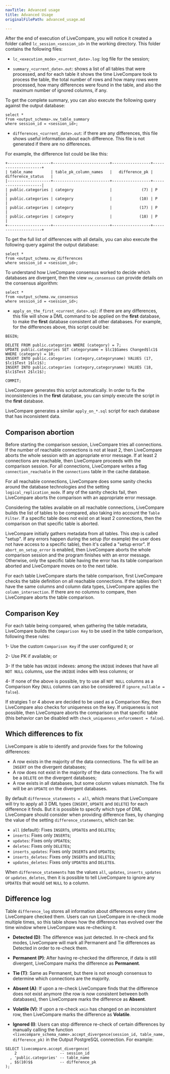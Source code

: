 ```yaml
---
navTitle: Advanced usage
title: Advanced Usage
originalFilePath: advanced_usage.md

---
```


After the end of execution of LiveCompare, you will notice it created a folder
called `lc_session_<session_id>` in the working directory. This folder contains
the following files:

-   `lc_<execution_mode>_<current_date>.log`: log file for the session;

-   `summary_<current_date>.out`: shows a list of all tables that were processed,
    and for each table it shows the time LiveCompare took to process the table, the
    total number of rows and how many rows were processed, how many
    differences were found in the table, and also the maximum number of ignored columns,
    if any.

To get the complete summary, you can also execute the following query against
the output database:

```postgresql
select *
from <output_schema>.vw_table_summary
where session_id = <session_id>;
```

-   `differences_<current_date>.out`: if there are any differences, this file
    shows useful information about each difference. This file is not generated if
    there are no differences.

For example, the difference list could be like this:

```text
+-------------------+-------------------------+-----------------+---------------------+
| table_name        | table_pk_column_names   |   difference_pk | difference_status   |
|-------------------+-------------------------+-----------------+---------------------|
| public.categories | category                |             (7) | P                   |
| public.categories | category                |            (10) | P                   |
| public.categories | category                |            (17) | P                   |
| public.categories | category                |            (18) | P                   |
+-------------------+-------------------------+-----------------+---------------------+
```

To get the full list of differences with all details, you can also execute the
following query against the output database:

```postgresql
select *
from <output_schema.vw_differences
where session_id = <session_id>;
```

To understand how LiveCompare consensus worked to decide which databases are
divergent, then the view `vw_consensus` can provide details on the consensus
algorithm:

```postgresql
select *
from <output_schema.vw_consensus
where session_id = <session_id>;
```

-   `apply_on_the_first_<current_date>.sql`: if there are any differences, this
    file will show a DML command to be applied on the **first** database, to make
    the **first** database consistent all other databases. For example, for the
    differences above, this script could be:

```postgresql
BEGIN;

DELETE FROM public.categories WHERE (category) = 7;
UPDATE public.categories SET categoryname = $lc1$Games Changed$lc1$ WHERE (category) = 10;
INSERT INTO public.categories (category,categoryname) VALUES (17, $lc1$Test 1$lc1$);
INSERT INTO public.categories (category,categoryname) VALUES (18, $lc1$Test 2$lc1$);

COMMIT;
```

LiveCompare generates this script automatically. In order to fix the
inconsistencies in the **first** database, you can simply execute the script in
the **first** database.

LiveCompare generates a similar `apply_on_*.sql` script for each database that
has inconsistent data.

## Comparison abortion

Before starting the comparison session, LiveCompare tries all connections. If the
number of reachable connections is not at least 2, then LiveCompare aborts the
whole session with an appropriate error message. If at least 2 connections are
reachable, then LiveCompare proceeds with the comparison session. For all
connections, LiveCompare writes a flag `connection_reachable` in the `connections`
table in the cache database.

For all reachable connections, LiveCompare does some sanity checks around the
database technologies and the setting `logical_replication_mode`. If any of the
sanity checks fail, then LiveCompare aborts the comparison with an appropriate
error message.

Considering the tables available on all reachable connections, LiveCompare builds
the list of tables to be compared, also taking into account the `Table Filter`. If
a specific table does not exist on at least 2 connections, then the comparison on
that specific table is aborted.

LiveCompare initially gathers metadata from all tables. This step is called "setup".
If any errors happen during the setup (for example) the user does not have access
to a specific table), then it's called a "setup error". If `abort_on_setup_error`
is enabled, then LiveCompare aborts the whole comparison session and the program
finishes with an error message. Otherwise, only the specific table having the error
has its table comparison aborted and LiveCompare moves on to the next table.

For each table LiveCompare starts the table comparison, first LiveCompare checks
the table definition on all reachable connections. If the tables don't have the
same columns and column data types, LiveCompare applies the `column_intersection`.
If there are no columns to compare, then LiveCompare aborts the table comparison.

## Comparison Key

For each table being compared, when gathering the table metadata, LiveCompare
builds the `Comparison Key` to be used in the table comparison, following these
rules:

1- Use the custom `Comparison Key` if the user configured it; or

2- Use PK if available; or

3- If the table has `UNIQUE` indexes: among the `UNIQUE` indexes that have all
`NOT NULL` columns, use the `UNIQUE` index with less columns; or

4- If none of the above is possible, try to use all `NOT NULL` columns as a
Comparison Key (`NULL` columns can also be considered if `ignore_nullable = false`).

If stratgies 1 or 4 above are decided to be used as a Comparison Key, then
LiveCompare also checks for uniqueness on the key. If uniqueness is not possible,
then LiveCompare aborts the comparison on that specific table (this behavior can be
disabled with `check_uniqueness_enforcement = false`).

## Which differences to fix

LiveCompare is able to identify and provide fixes for the following differences:

-   A row exists in the majority of the data connections. The fix will be an
    `INSERT` on the divergent databases;
-   A row does not exist in the majority of the data connections. The fix will be
    a `DELETE` on the divergent databases;
-   A row exists in all databases, but some column values mismatch. The fix will
    be an `UPDATE` on the divergent databases.

By default `difference_statements = all`, which means that LiveCompare will try
to apply all 3 DML types (`INSERT`, `UPDATE` and `DELETE`) for each difference
it finds. But it is possible to specify which type of DML LiveCompare should
consider when providing difference fixes, by changing the value of
the setting `difference_statements`, which can be:

-   `all` (default): Fixes `INSERT`s, `UPDATE`s and `DELETE`s;
-   `inserts`: Fixes only `INSERT`s;
-   `updates`: Fixes only `UPDATE`s;
-   `deletes`: Fixes only `DELETE`s;
-   `inserts_updates`: Fixes only `INSERT`s and `UPDATE`s;
-   `inserts_deletes`: Fixes only `INSERT`s and `DELETE`s;
-   `updates_deletes`: Fixes only `UPDATE`s and `DELETE`s.

When `difference_statements` has the values `all`, `updates`, `inserts_updates`
or `updates_deletes`, then it is possible to tell LiveCompare to ignore any
`UPDATE`s that would set `NULL` to a column.

## Difference log

Table `difference_log` stores all information about differences every time
LiveCompare checked them. Users can run LiveCompare in re-check mode multiple
times, so this table shows how the difference has evolved over the time window
where LiveCompare was re-checking it.

-   **Detected (D)**: The difference was just detected. In re-check and fix modes,
    LiveCompare will mark all Permanent and Tie differences as Detected in order to
    re-check them.

-   **Permanent (P)**: After having re-checked the difference, if data is still
    divergent, LiveCompare marks the difference as **Permanent**.

-   **Tie (T)**: Same as Permanent, but there is not enough consensus to determine
    which connections are the majority.

-   **Absent (A)**: If upon a re-check LiveCompare finds that the difference does
    not exist anymore (the row is now consistent between both databases), then
    LiveCompare marks the difference as **Absent**.

-   **Volatile (V)**: If upon a re-check `xmin` has changed on an inconsistent
    row, then LiveCompare marks the difference as **Volatile**.

-   **Ignored (I)**: Users can stop difference re-check of certain differences by
    manually calling the function
    `<livecompare_schema_name>.accept_divergence(session_id, table_name, difference_pk)`
    in the Output PostgreSQL connection. For example:

```postgresql
SELECT livecompare.accept_divergence(
    2                   -- session_id
  , 'public.categories' -- table_name
  , $$(10)$$            -- difference_pk
);
```
